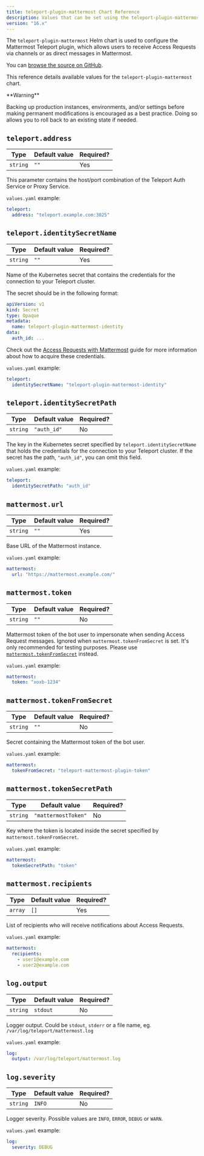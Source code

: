 ```yaml
---
title: teleport-plugin-mattermost Chart Reference
description: Values that can be set using the teleport-plugin-mattermost Helm chart
version: "16.x"
---
```


The `teleport-plugin-mattermost` Helm chart is used to configure the
Mattermost Teleport plugin, which allows users to receive Access
Requests via channels or as direct messages in Mattermost.

You can [browse the source on GitHub](https://github.com/gravitational/teleport-plugins/tree/v16.0.0-dev/charts/access/mattermost).

This reference details available values for the `teleport-plugin-mattermost` chart.

<Warning>
  <p>
    **Warning**
  </p>

  Backing up production instances, environments, and/or settings before making permanent modifications is encouraged as a best practice. Doing so allows you to roll back to an existing state if needed.
</Warning>

## `teleport.address`

| Type     | Default value | Required? |
| -------- | ------------- | --------- |
| `string` | `""`          | Yes       |

This parameter contains the host/port combination of the Teleport Auth Service or Proxy Service.

`values.yaml` example:

```yaml
teleport:
  address: "teleport.example.com:3025"
```

## `teleport.identitySecretName`

| Type     | Default value | Required? |
| -------- | ------------- | --------- |
| `string` | `""`          | Yes       |

Name of the Kubernetes secret that contains the credentials for the connection to your Teleport cluster.

The secret should be in the following format:

```yaml
apiVersion: v1
kind: Secret
type: Opaque
metadata:
  name: teleport-plugin-mattermost-identity
data:
  auth_id: ...
```

Check out the [Access Requests with Mattermost](/docs/ver/16.x/access-controls/access-request-plugins/ssh-approval-mattermost) guide
for more information about how to acquire these credentials.

`values.yaml` example:

```yaml
teleport:
  identitySecretName: "teleport-plugin-mattermost-identity"
```

## `teleport.identitySecretPath`

| Type     | Default value | Required? |
| -------- | ------------- | --------- |
| `string` | `"auth_id"`   | No        |

The key in the Kubernetes secret specified by `teleport.identitySecretName` that holds the
credentials for the connection to your Teleport cluster. If the secret has the path,
`"auth_id"`, you can omit this field.

`values.yaml` example:

```yaml
teleport:
  identitySecretPath: "auth_id"
```

## `mattermost.url`

| Type     | Default value | Required? |
| -------- | ------------- | --------- |
| `string` | `""`          | Yes       |

Base URL of the Mattermost instance.

`values.yaml` example:

```yaml
mattermost:
  url: "https://mattermost.example.com/"
```

## `mattermost.token`

| Type     | Default value | Required? |
| -------- | ------------- | --------- |
| `string` | `""`          | No        |

Mattermost token of the bot user to impersonate when sending Access Request
messages. Ignored when `mattermost.tokenFromSecret` is set.
It's only recommended for testing purposes. Please use
[`mattermost.tokenFromSecret`](#mattermosttokenfromsecret) instead.

`values.yaml` example:

```yaml
mattermost:
  token: "xoxb-1234"
```

## `mattermost.tokenFromSecret`

| Type     | Default value | Required? |
| -------- | ------------- | --------- |
| `string` | `""`          | No        |

Secret containing the Mattermost token of the bot user.

`values.yaml` example:

```yaml
mattermost:
  tokenFromSecret: "teleport-mattermost-plugin-token"
```

## `mattermost.tokenSecretPath`

| Type     | Default value       | Required? |
| -------- | ------------------- | --------- |
| `string` | `"mattermostToken"` | No        |

Key where the token is located inside the secret specified by `mattermost.tokenFromSecret`.

`values.yaml` example:

```yaml
mattermost:
  tokenSecretPath: "token"
```

## `mattermost.recipients`

| Type    | Default value | Required? |
| ------- | ------------- | --------- |
| `array` | `[]`          | Yes       |

List of recipients who will receive notifications about Access Requests.

`values.yaml` example:

```yaml
mattermost:
  recipients:
    - user1@example.com
    - user2@example.com
```

## `log.output`

| Type     | Default value | Required? |
| -------- | ------------- | --------- |
| `string` | `stdout`      | No        |

Logger output. Could be `stdout`, `stderr` or a file name, eg. `/var/log/teleport/mattermost.log`

`values.yaml` example:

```yaml
log:
  output: /var/log/teleport/mattermost.log
```

## `log.severity`

| Type     | Default value | Required? |
| -------- | ------------- | --------- |
| `string` | `INFO`        | No        |

Logger severity. Possible values are `INFO`, `ERROR`, `DEBUG` or `WARN`.

`values.yaml` example:

```yaml
log:
  severity: DEBUG
```
